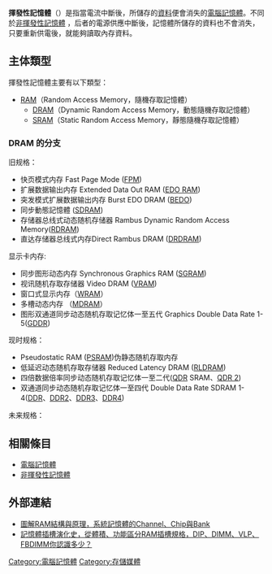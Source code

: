 {{noteTA
|T=zh-hans:易失性存储器; zh-hant:揮發性記憶體;
|1=zh-hans:易失性存储器; zh-hant:揮發性記憶體;
|G1=IT
}}
{{記憶體類型}}
'''揮發性記憶體'''（{{lang-en|Volatile memory}}）是指當電流中斷後，所儲存的[[資料|資料]]便會消失的[[電腦記憶體|電腦記憶體]]。不同於[[非揮發性記憶體|非揮發性記憶體]] ，后者的電源供應中斷後，記憶體所儲存的資料也不會消失，只要重新供電後，就能夠讀取內存資料。

== 主体類型 ==
揮發性記憶體主要有以下類型：
*[[随机存取存储器|RAM]]（Random Access Memory，隨機存取記憶體）
**[[DRAM|DRAM]]（Dynamic Random Access Memory，動態隨機存取記憶體）
**[[靜態隨機存取記憶體|SRAM]]（Static Random Access Memory，靜態隨機存取記憶體）

=== DRAM 的分支 ===
旧规格：
* 快页模式内存 Fast Page Mode ([[FPM|FPM]])
* 扩展数据输出内存 Extended Data Out RAM ([[EDO_RAM|EDO RAM]]) 
* 突发模式扩展数据输出内存 Burst EDO DRAM ([[BEDO|BEDO]])
* 同步動態記憶體 ([[SDRAM|SDRAM]])
* 存储器总线式动态随机存储器 Rambus Dynamic Random Access Memory([[RDRAM|RDRAM]]) 
* 直达存储器总线式内存Direct Rambus DRAM ([[DRDRAM|DRDRAM]])
显示卡内存:
* 同步图形动态内存 Synchronous Graphics RAM ([[SGRAM|SGRAM]]) 
* 视讯随机存取存储器 Video DRAM ([[VRAM|VRAM]]) 
* 窗口式显示内存（[[WRAM|WRAM]]）
* 多槽动态内存 （[[MDRAM|MDRAM]]）
* 图形双通道同步动态随机存取记忆体一至五代 Graphics Double Data Rate 1-5([[GDDR|GDDR]])
现时规格：
* Pseudostatic RAM ([[PSRAM|PSRAM]])伪静态随机存取内存
* 低延迟动态随机存取存储器 Reduced Latency DRAM ([[RLDRAM|RLDRAM]])
* 四倍数据倍率同步动态随机存取记忆体一至二代([[QDR|QDR]] SRAM、[[QDR_2|QDR 2]])
* 双通道同步动态随机存取记忆体一至四代 Double Data Rate SDRAM 1-4([[雙倍資料傳輸率|DDR]]、[[DDR2|DDR2]]、[[DDR3|DDR3]]、[[DDR4|DDR4]])
未来规格：

== 相關條目 ==
*[[電腦記憶體|電腦記憶體]]
*[[非揮發性記憶體|非揮發性記憶體]] 

== 外部連結 ==
* [http://www.techbang.com/posts/18381-from-the-channel-to-address-computer-main-memory-structures-to-understand?related_post=true 圖解RAM結構與原理，系統記憶體的Channel、Chip與Bank] {{Wayback|url=http://www.techbang.com/posts/18381-from-the-channel-to-address-computer-main-memory-structures-to-understand?related_post=true |date=20191130213007 }}
* [http://www.techbang.com/posts/18546-memory-slots-how-many-features-dimensions-do-you-know?related_post=true 記憶體插槽演化史，從體積、功能區分RAM插槽規格，DIP、DIMM、VLP、FBDIMM你認識多少？] {{Wayback|url=http://www.techbang.com/posts/18546-memory-slots-how-many-features-dimensions-do-you-know?related_post=true |date=20191128180630 }}

[[Category:電腦記憶體|Category:電腦記憶體]]
[[Category:存儲媒體|Category:存儲媒體]]